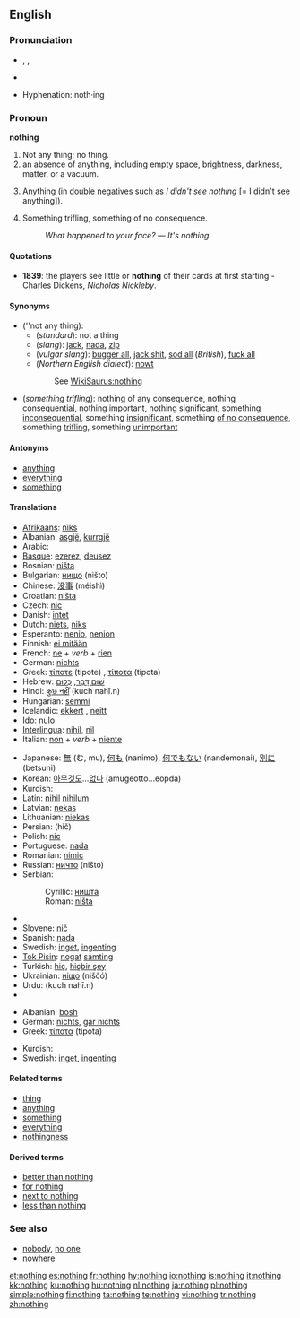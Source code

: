 {{wikipedia|Nothing (disambiguation)}}
==English==

{{rank|part|off|took|162|nothing|God|three|put}}

===Pronunciation===
* {{enPR|nŭth'ĭng}}, {{IPA|/ˈnʌθɪŋ/}}, {{SAMPA|/"nVTIN/}}
* {{audio|en-us-nothing.ogg|Audio (US)}}
*: {{rhymes|ʌθɪŋ}}
* Hyphenation: noth&middot;ing

===Pronoun===
{{wikipedia}}
'''nothing'''

# Not any thing; no thing.
# an absence of anything, including empty space, brightness, darkness, matter, or a vacuum.
# {{slang}} Anything (in [[double negative]]s such as ''I didn't see nothing'' [= I didn't see anything]).
# Something trifling, something of no consequence.<!--"Something" is needed here to make this a pronoun.-->
#: ''What happened to your face?'' &mdash; ''It's nothing.''

====Quotations====
* '''1839''': the players see little or '''nothing''' of their cards at first starting - Charles Dickens, ''Nicholas Nickleby''.

====Synonyms====
* (''not any thing):
** (''standard''): not a thing
** (''slang''): [[jack]], [[nada]], [[zip]]
** (''vulgar slang''): [[bugger all]], [[jack shit]],<!--two words?  hyphenated?--> [[sod all]] (''British''), [[fuck all]]
** (''Northern English dialect''): [[nowt]]
:: See [[WikiSaurus:nothing]]
* (''something trifling''): nothing of any consequence, nothing consequential, nothing important, nothing significant, something [[inconsequential]], something [[insignificant]], something [[of no consequence]], something [[trifling]], something [[unimportant]]

====Antonyms====
* [[anything]]
* [[everything]]
* [[something]]

====Translations====
{{trans-top|not any thing}}
* [[Afrikaans]]: [[niks]]
* Albanian: [[asgjë]], [[kurrgjë]]
* Arabic: {{Arab|[[لا شئ]]}} {{IPAchar|(lā šæy’)}}
* [[Basque]]: [[ezerez]], [[deusez]]
* Bosnian: [[ništa]]
* Bulgarian: [[нищо]] (ništo)
* Chinese: [[没事]] (méishì)
* Croatian: [[ništa]]
* Czech: [[nic#Czech|nic]]
* Danish: [[intet]]
* Dutch: [[niets]], [[niks]]
* Esperanto: [[nenio]], [[nenion]]
* Finnish: [[ei mitään]]
* French: [[ne]] + ''verb'' + [[rien]]
* German: [[nichts]]
* Greek: [[τίποτε]] (tipote) {{n}}, [[τίποτα]] (tipota) {{n}}
* Hebrew: [[שום דבר|שׁוּם דָּבָר]], [[כלום|כְּלוּם]]
* Hindi: [[कुछ नहीं]] (kuch nahī.n)
* Hungarian: [[semmi]]
* Icelandic: [[ekkert]] {{n}}, [[neitt]]
* [[Ido]]: [[nulo]]
* [[Interlingua]]: [[nihil]], [[nil]]
* Italian: [[non#Italian|non]] + ''verb'' + [[niente]]
{{trans-mid}}
* Japanese: [[無]] (む, mu), [[何も]] (nanimo), [[何でもない]] (nandemonai), [[別に]] (betsuni)
* Korean: [[아무것도]]...[[없다]] (amugeotto...eopda)
* Kurdish: {{KUchar|[[هیچ]]}}
* Latin: [[nihil]] {{n}} {{indeclinable}} [[nihilum]] {{n}}
* Latvian: [[nekas]]
* Lithuanian: [[niekas]]
* Persian: {{fa-Arab|[[هیچ]]}} (hič)
* Polish: [[nic#Polish|nic]]
* Portuguese: [[nada]]
* Romanian: [[nimic]]
* Russian: [[ничто|ничто]] (ništó)
* Serbian:
*: Cyrillic: [[ништа]]
*: Roman: [[ništa]]
* {{trreq|Slovak}}
* Slovene: [[nič]]
* Spanish: [[nada]]
* Swedish: [[inget]], [[ingenting]]
* [[Tok Pisin]]: [[nogat]] [[samting]]
* Turkish: [[hiç]], [[hiçbir şey]]
* Ukrainian: [[ніщо]] (niščó)
* Urdu: {{ur-Arab|[[کچھ نہیں]]}} (kuch nahī.n)
* {{trreq|Vietnamese}}
{{trans-bottom}}

{{trans-top|something trifling}}
* Albanian: [[bosh]]
* German: [[nichts]], [[gar nichts]]
* Greek: [[τίποτα]] (tipota) {{n}}
{{trans-mid}}
* Kurdish: {{KUchar|[[هیچ]]}}
* Swedish: [[inget]], [[ingenting]]
{{trans-bottom}}

====Related terms====
* [[thing]]
* [[anything]]
* [[something]]
* [[everything]]
* [[nothingness]]

====Derived terms====
* [[better than nothing]]
* [[for nothing]]
* [[next to nothing]]
* [[less than nothing]]

===See also===
* [[nobody]], [[no one]]
* [[nowhere]]

[[et:nothing]]
[[es:nothing]]
[[fr:nothing]]
[[hy:nothing]]
[[io:nothing]]
[[is:nothing]]
[[it:nothing]]
[[kk:nothing]]
[[ku:nothing]]
[[hu:nothing]]
[[nl:nothing]]
[[ja:nothing]]
[[pl:nothing]]
[[simple:nothing]]
[[fi:nothing]]
[[ta:nothing]]
[[te:nothing]]
[[vi:nothing]]
[[tr:nothing]]
[[zh:nothing]]